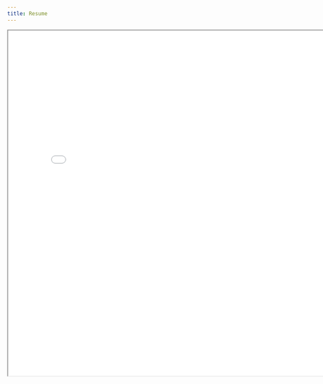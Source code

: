 ```yaml
---
title: Resume
---
```


```{=html}
<iframe width="800" height="800" src="resume/CV Altaf Latest.pdf" title="CV Altaf"></iframe>
```
